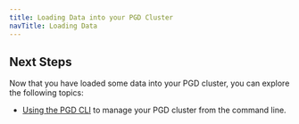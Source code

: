 ```yaml
---
title: Loading Data into your PGD Cluster
navTitle: Loading Data
---
```


## Next Steps

Now that you have loaded some data into your PGD cluster, you can explore the following topics:

- [Using the PGD CLI](using-cli) to manage your PGD cluster from the command line.
